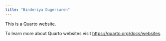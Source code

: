 ```yaml
---
title: "Binderiya Dugersuren"
---
```


This is a Quarto website.

To learn more about Quarto websites visit <https://quarto.org/docs/websites>.
